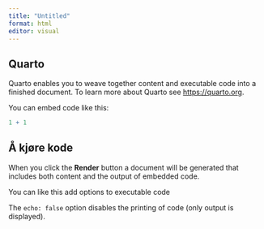 ```yaml
---
title: "Untitled"
format: html
editor: visual
---
```


## Quarto

Quarto enables you to weave together content and executable code into a finished document.
To learn more about Quarto see <https://quarto.org>.

You can embed code like this:

```r
1 + 1
```

## Å kjøre kode

When you click the **Render** button a document will be generated that includes both content and the output of embedded code.


You can  like this add options to executable code

The `echo: false` option disables the printing of code (only output is displayed).
